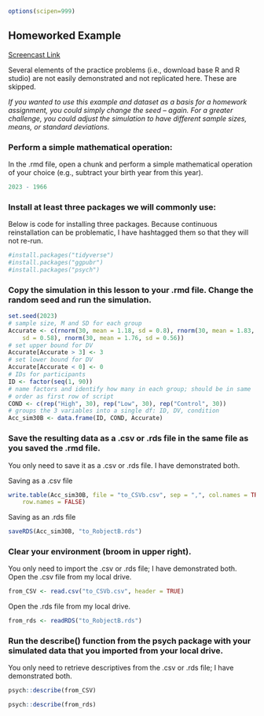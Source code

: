 ```r
options(scipen=999)
```

## Homeworked Example

[Screencast Link]()

Several elements of the practice problems (i.e., download base R and R studio) are not easily demonstrated and not replicated here. These are skipped.

*If you wanted to use this example and dataset as a basis for a homework assignment, you could simply change the seed -- again. For a greater challenge, you could adjust the simulation to have different sample sizes, means, or standard deviations.*

### Perform a simple mathematical operation:

In the .rmd file, open a chunk and perform a simple mathematical operation of your choice (e.g., subtract your birth year from this year).

```r
2023 - 1966
```


### Install at least three packages we will commonly use:

Below is code for installing three packages. Because continuous reinstallation can be problematic, I have hashtagged them so that they will not re-run.
```r
#install.packages("tidyverse")
#install.packages("ggpubr")
#install.packages("psych")
```

### Copy the simulation in this lesson to your .rmd file. Change the random seed and run the simulation. 

```r
set.seed(2023)
# sample size, M and SD for each group
Accurate <- c(rnorm(30, mean = 1.18, sd = 0.8), rnorm(30, mean = 1.83,
    sd = 0.58), rnorm(30, mean = 1.76, sd = 0.56))
# set upper bound for DV
Accurate[Accurate > 3] <- 3
# set lower bound for DV
Accurate[Accurate < 0] <- 0
# IDs for participants
ID <- factor(seq(1, 90))
# name factors and identify how many in each group; should be in same
# order as first row of script
COND <- c(rep("High", 30), rep("Low", 30), rep("Control", 30))
# groups the 3 variables into a single df: ID, DV, condition
Acc_sim30B <- data.frame(ID, COND, Accurate)
```

### Save the resulting data as a .csv or .rds file in the same file as you saved the .rmd file.

You only need to save it as a .csv or .rds file. I have demonstrated both.

Saving as a .csv file
```r
write.table(Acc_sim30B, file = "to_CSVb.csv", sep = ",", col.names = TRUE,
    row.names = FALSE)
```

Saving as an .rds file
```r
saveRDS(Acc_sim30B, "to_RobjectB.rds")
```

### Clear your environment (broom in upper right).

You only need to import the .csv or .rds file; I have demonstrated both. 
Open the .csv file from my local drive.
```r
from_CSV <- read.csv("to_CSVb.csv", header = TRUE)
```

Open the .rds file from my local drive.
```r
from_rds <- readRDS("to_RobjectB.rds")
```

### Run the describe() function from the psych package with your simulated data that you imported from your local drive.

You only need to retrieve descriptives from the .csv or .rds file; I have demonstrated both. 
```r
psych::describe(from_CSV)
```

```r
psych::describe(from_rds)
```

